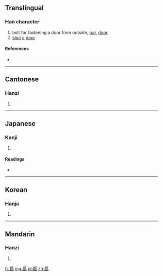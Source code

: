 ==Translingual==

===Han character===
{{Han char|rn=63|rad=戶|as=05|sn=9|four=3722<sub>7</sub>|canj=竹尸月口 (HSBR), 戈尸月口 (ISBR)}}

# bolt for fastening a door from outside, [[bar]], [[door]]
# [[shut]] [[a]] [[door]]

====References====
* {{Han ref|kx=0416.040|dkj=11728|dj=0761.030|hdz=32262.020|uh=6243|ud=25155|bh=CED3|bd=52947}}

----

==Cantonese==

===Hanzi===
{{yue-hanzi|jyut=|y=gwing1, gwing2}}

# {{defn|lang=yue|sort=戶05}}

----

==Japanese==

===Kanji===
{{ja-kanji|grade=|rs=戶05}}

# {{defn|lang=ja|sort=戶05}}

====Readings====
* {{ja-readings|on=[[けい]] (kei), [[きょう]] (kyō), [[へん]] (hen)|kun=[[かんぬき]] (kannuki), [[とびら]] (tobira)}}

----

==Korean==

===Hanja===
{{ko-hanja|hangeul=경|eumhun=|rv=gyeong|mr=kyŏng|y=kyeng}}

# {{defn|lang=ko|sort=戶05}}

----

==Mandarin==

===Hanzi===
{{cmn-hanzi|pin=[[jiōng]] ([[jiong1]])|wg=chiung<sup>1</sup>}}

# {{defn|lang=cmn|sort=戶05}}

[[fr:扃]]
[[mg:扃]]
[[pl:扃]]
[[zh:扃]]